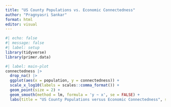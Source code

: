 ```yaml
---
title: "US County Populations vs. Economic Connectedness"
author: "Pragnyasri Sankar"
format: html
editor: visual
---
```


```r
#| echo: false
#| message: false
#| label: setup
library(tidyverse)
library(primer.data)
```


```r
#| label: main-plot
connectedness |>
  drop_na() |>
  ggplot(aes(x = population, y = connectedness)) +
  scale_x_log10(labels = scales::comma_format()) + 
  geom_point(size = 2) + 
  geom_smooth(method = lm, formula = 'y ~ x', se = FALSE) + 
  labs(title = "US County Populations versus Economic Connectedness", subtitle = "Population size does not matter to EC", x = "Population", y = "Economic Connectedness", caption = "Opportunity Insights")
```

